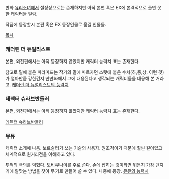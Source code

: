 만화 [[유리소녀]]에서 설정상으로는 존재하지만 아직 본편 혹은 EX에 본격적으로 출연 못한 캐릭터들 일람.

작품에 등장할시 본편 혹은 EX 등장인물로 옮길 인물들.

[[목차]]

=== 캐더린 더 듀얼리스트 ===

본편, 외전편에서는 아직 등장하지 않았지만 캐릭터 능력치 표는 존재한다.

참고로 밑에 붙은 피라미드는 작가의 말에 따르자면 스탯에 붙은 수치(하,중,상, 이런 것)가 얼마만큼 강한건지 딴만화에서 그에 대응된다고 생각되는 캐릭터들을 대응해 본 거라고. 
[http://www.ruliweb.com/ruliboard/img_view.htm?g=2&vnum=guild_manga2/20196_5 캐더린 더 듀얼리스트의 능력치]

=== 데펙터 슈라브반들러 ===

본편, 외전편에서는 아직 등장하지 않았지만 캐릭터 능력치 표는 존재한다.

[http://www.ruliweb.com/ruliboard/img_view.htm?g=2&vnum=guild_manga2/20605_9 데펙터 슈라브반들러]

=== 뮤뮤 ===

캐릭터 소개에 나옴. 보르쉴러가 쓰는 기술의 사용자. 원조격이기 때문에 훨씬 깊이있고 체계적으로 원거리전을 이해하고 있다.

투척의 극의를 익혔다. 토비쿠나이를 주로 쓴다. 손에 잡히는 것이라면 뭐든지 가장 던지기에 알맞는 방법을 찾아 무기로 만들어 쏠 수 있다. 나중에 등장.
[http://www.ruliweb.com/ruliboard/img_view.htm?g=2&vnum=guild_manga2/20713_10 뮤뮤의 능력치]

